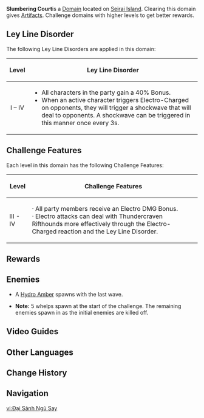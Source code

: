 {{Domain Infobox
|image        = Domain Slumbering Court.png
|type         = Blessing
|description  = This great hall stood when Seirai Island neither had the name it has now, nor had it yet been stained with the color of thunder. The scenery within will probably never change, either.
|region       = Inazuma
|area         = Seirai Island
|requiredAR   = 30/35/40/45
|recLevel     = 59/69/80/90
|recElements  = Electro, Hydro
}}
'''Slumbering Court '''is a [[Domain]] located on [[Seirai Island]]. Clearing this domain gives [[Artifacts]]. Challenge domains with higher levels to get better rewards.

==Ley Line Disorder==
The following Ley Line Disorders are applied in this domain:
{| class="wikitable"
!Level
!Ley Line Disorder
|-
!align="center" rowspan=1 | I – IV
|
* All characters in the party gain a 40% {{Color|Electro DMG}} Bonus.
* When an active character triggers Electro-Charged on opponents, they will trigger a shockwave that will deal {{Color|True DMG}} to opponents. A shockwave can be triggered in this manner once every 3s.
|}

==Challenge Features==
Each level in this domain has the following Challenge Features:
{| class="wikitable"
!Level
!Challenge Features
|-
!III - IV
|· All party members receive an Electro DMG Bonus.<br />· Electro attacks can deal with Thundercraven Rifthounds more effectively through the Electro-Charged reaction and the Ley Line Disorder.
|}

==Rewards==
{{Domain Levels/Blessing
|level=4
|sets=Defender's Will,Brave Heart,Husk of Opulent Dreams,Ocean-Hued Clam
}}

==Enemies==
{{Description|This masterless mansion has become the haunting ground of monsters from the rift.<br />Those who can wield the eternal lightning to conquer this trial will obtain the artifacts within.}}
{{Domain Enemies
|header=Necropolis I
|objective=Defeat 10 enemies in less than 6:00 minutes
|enemies1=Crackling Axe Mitachurl,Large Hydro Slime*2,Hydro Slime*7
}}
*A [[Elemental Amber|Hydro Amber]] spawns with the last wave.
{{Domain Enemies
|header=Necropolis II
|objective=Defeat 13 enemies in less than 6:00 minutes
|enemies1=Crackling Axe Mitachurl*2,Large Hydro Slime*2,Hydro Slime*3,Electro Hilichurl Shooter*3,Hilichurl Berserker*3
}}
{{Domain Enemies
|header=Necropolis III
|objective=Defeat 7 enemies in less than 6:00 minutes
|subsubheader1=Wave 1
|enemies1=Thundercraven Rifthound Whelp*4
|subsubheader2=Wave 2
|enemies2=Thundercraven Rifthound,Electro Hilichurl Shooter*2
}}
{{Domain Enemies
|header=Necropolis IV
|objective=Defeat 9 enemies in less than 6:00 minutes
|enemies1=Thundercraven Rifthound Whelp*7,Thundercraven Rifthound,Crackling Axe Mitachurl
}}
* '''Note:''' 5 whelps spawn at the start of the challenge. The remaining enemies spawn in as the initial enemies are killed off.

==Video Guides==
{{EVT
|video1   = https://youtu.be/ov7gHRWotOE
|caption1 = Unlock Domain Guide
}}

==Other Languages==
{{Other Languages
|en      = Slumbering Court
|zhs     = 沉眠之庭
|zhs_rm  = Chénmián zhī Tíng
|zht     = 沉眠之庭
|zht_rm  = Chénmián zhī Tíng
|zh_tl   = Courtyard of Deep Sleep
|zh_note = It could also mean the "Hall of Deep Sleep," although the Chinese description of the domain elaborates on the word 庭 as {{lang|庭苑|zh=tíngyuàn|zh_rm=courtyard garden/park}}.
|ja      = 熟眠ノ庭
|ja_rm   = Jukumin no Niwa{{Assumed}}
|ja_tl   = Garden of Deep Sleep
|ko      = 깊이 잠든 정원
|ko_rm   = Gipi Jamdeun Jeong'won
|ko_tl   = Garden That Fell into a Deep Sleep
|es      = Corte de la hibernación
|es_tl   = Hibernation Court
|fr      = Cour d'hibernation
|fr_tl   = Hibernation Court
|ru      = Дремлющий сад
|ru_tl   = Slumbering Garden
|th      = โถงนิทรารมณ์
|th_rm   = Thong Nitthrarom
|th_tl   = Slumbering Hall
|vi      = Đại Sảnh Ngủ Say
|vi_tl   = Great Hall of Deep Sleep
|de      = Hof des tiefen Schlafs
|de_tl   = Court of the Deep Sleep
|id      = Slumbering Court
|pt      = Corte da Hibernação
|pt_tl   = Hibernation Court
}}

==Change History==
{{Change History|2.3}}

==Navigation==
{{Domain Navbox|Permanent}}

[[vi:Đại Sảnh Ngủ Say]]